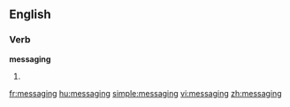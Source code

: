 ==English==

===Verb===
'''messaging'''

# {{present participle of|[[message]]}}

[[fr:messaging]]
[[hu:messaging]]
[[simple:messaging]]
[[vi:messaging]]
[[zh:messaging]]